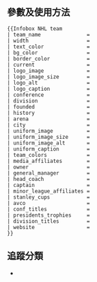 {{Documentation subpage}}<!-- 在本行下編輯模板說明 -->
<!--
== 概要 ==
-->
== 參數及使用方法 ==
{{parameter names example | arena | avco | bg_color | border_color | captain | city | conf_titles | conference | current | division | division_titles | founded | general_manager | head_coach | history | logo_alt | logo_caption | logo_image | logo_image_size | media_affiliates | minor_league_affiliates | owner | presidents_trophies | stanley_cups | team_colors | team_name | text_color | uniform_caption | uniform_image | uniform_image_alt | uniform_image_size | website | width }}
 <nowiki>{{Infobox NHL team
| team_name               = 
| width                   = 
| text_color              = 
| bg_color                = 
| border_color            = 
| current                 = 
| logo_image              = 
| logo_image_size         = 
| logo_alt                = 
| logo_caption            = 
| conference              = 
| division                = 
| founded                 = 
| history                 = 
| arena                   = 
| city                    = 
| uniform_image           = 
| uniform_image_size      = 
| uniform_image_alt       = 
| uniform_caption         = 
| team_colors             = 
| media_affiliates        = 
| owner                   = 
| general_manager         = 
| head_coach              = 
| captain                 = 
| minor_league_affiliates = 
| stanley_cups            = 
| avco                    = 
| conf_titles             = 
| presidents_trophies     = 
| division_titles         = 
| website                 = 
}}</nowiki>
<!--
== 範例 ==

== 重定向 ==

== 注意事项 ==

== 模板编辑说明 ==
-->

== 追蹤分類 ==
* {{clc|使用未知Infobox NHL team参数的页面}}
<!--
== 參見 ==
-->
<includeonly>{{Sandbox other||<!-- 本行下加入模板的分類 -->
[[Category:Lua模板]]
[[Category:信息框模板]]
[[Category:使用hCard的模板]]
[[Category:添加追踪分类的模板]]
}}</includeonly>